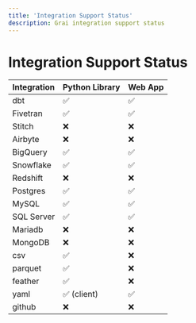 ```yaml
---
title: 'Integration Support Status'
description: Grai integration support status
---
```


# Integration Support Status


| Integration   | Python Library  | Web App |
| ------------- | --------------- | ------- |
| dbt           | ✅              | ✅      |
| Fivetran      | ✅              | ✅      |
| Stitch        | ❌              | ❌      |
| Airbyte       | ❌              | ❌      |
| BigQuery      | ✅              | ✅      |
| Snowflake     | ✅              | ✅      |
| Redshift      | ❌              | ❌      |
| Postgres      | ✅              | ✅      |
| MySQL         | ✅              | ✅      |
| SQL Server    | ✅              | ✅      |
| Mariadb       | ❌              | ❌      |
| MongoDB       | ❌              | ❌      |
| csv           | ✅              | ❌      |
| parquet       | ✅              | ❌      |
| feather       | ✅              | ❌      |
| yaml          | ✅ (client)     | ✅      |
| github        | ❌              | ❌      |
